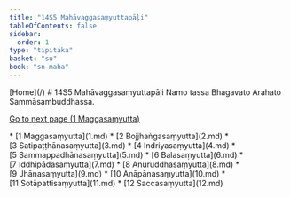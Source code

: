 ```yaml
---
title: "14S5 Mahāvaggasaṃyuttapāḷi"
tableOfContents: false
sidebar:
  order: 1
type: "tipitaka"
basket: "su"
book: "sn-maha"
---
```



<Paragraph type="center" book="sn-maha">
[Home](/)
</Paragraph>

<Paragraph type="center" book="sn-maha">
# 14S5 Mahāvaggasaṃyuttapāḷi
</Paragraph>

<Paragraph number="1" type="center" book="sn-maha">
Namo tassa Bhagavato Arahato Sammāsambuddhassa.

[Go to next page (1 Maggasaṃyutta)](1.md)



</Paragraph>

<TableOfContents book="sn-maha" section="14">
* [1 Maggasaṃyutta](1.md)
* [2 Bojjhaṅgasaṃyutta](2.md)
* [3 Satipaṭṭhānasaṃyutta](3.md)
* [4 Indriyasaṃyutta](4.md)
* [5 Sammappadhānasaṃyutta](5.md)
* [6 Balasaṃyutta](6.md)
* [7 Iddhipādasaṃyutta](7.md)
* [8 Anuruddhasaṃyutta](8.md)
* [9 Jhānasaṃyutta](9.md)
* [10 Ānāpānasaṃyutta](10.md)
* [11 Sotāpattisaṃyutta](11.md)
* [12 Saccasaṃyutta](12.md)
</TableOfContents>
